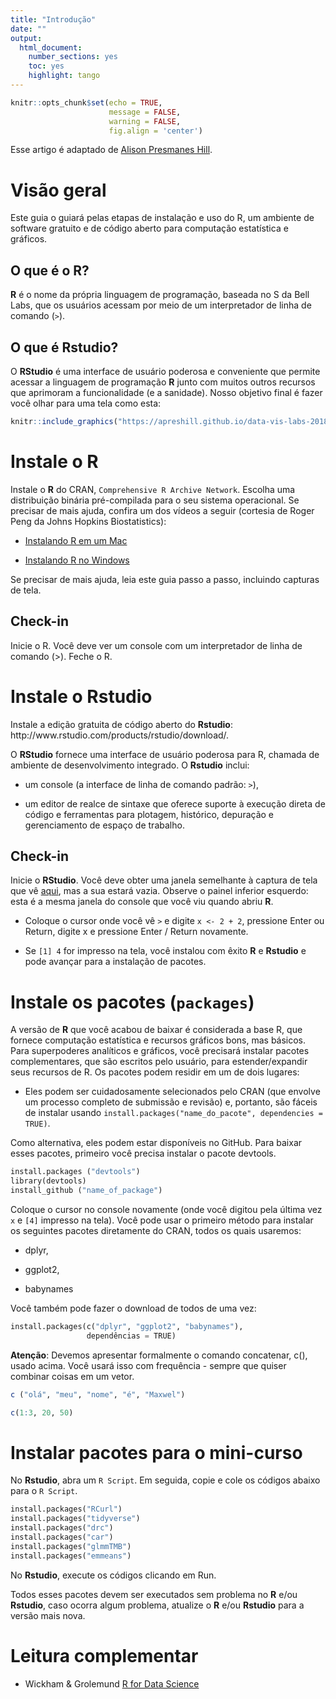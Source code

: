 ```yaml
---
title: "Introdução"
date: ""
output: 
  html_document: 
    number_sections: yes
    toc: yes
    highlight: tango
---
```


```r
knitr::opts_chunk$set(echo = TRUE,
                      message = FALSE,
                      warning = FALSE,
                      fig.align = 'center')
```

Esse artigo é adaptado de [Alison Presmanes Hill](https://alison.rbind.io/).

# Visão geral

Este guia o guiará pelas etapas de instalação e uso do R, um ambiente de software gratuito e de código aberto para computação estatística e gráficos.


## O que é o R?

**R** é o nome da própria linguagem de programação, baseada no S da Bell Labs, que os usuários acessam por meio de um interpretador de linha de comando (`>`).

## O que é **Rstudio**?

O **RStudio** é uma interface de usuário poderosa e conveniente que permite acessar a linguagem de programação **R** junto com muitos outros recursos que aprimoram a funcionalidade (e a sanidade). Nosso objetivo final é fazer você olhar para uma tela como esta:

```r
knitr::include_graphics("https://apreshill.github.io/data-vis-labs-2018/images/00_final-screenshot.png")
```

# Instale o **R**

Instale o **R** do CRAN, `Comprehensive R Archive Network`. Escolha uma distribuição binária pré-compilada para o seu sistema operacional. Se precisar de mais ajuda, confira um dos vídeos a seguir (cortesia de Roger Peng da Johns Hopkins Biostatistics):

  - [Instalando R em um Mac](https://www.youtube.com/watch?v=Icawuhf0Yqo)
    
  - [Instalando R no Windows](https://www.youtube.com/watch?v=mfGFv-iB724&feature=youtu.be)
    
Se precisar de mais ajuda, leia este guia passo a passo, incluindo capturas de tela.


## Check-in

Inicie o R. Você deve ver um console com um interpretador de linha de comando (>). Feche o R.



# Instale o **Rstudio**

Instale a edição gratuita de código aberto do **Rstudio**: http://www.rstudio.com/products/rstudio/download/.

O **RStudio** fornece uma interface de usuário poderosa para R, chamada de ambiente de desenvolvimento integrado. O **Rstudio** inclui:

  - um console (a interface de linha de comando padrão: `>`),
    
  - um editor de realce de sintaxe que oferece suporte à execução direta de código e ferramentas para plotagem, histórico, depuração e gerenciamento de espaço de trabalho.
    
    
## Check-in

Inicie o **RStudio**. Você deve obter uma janela semelhante à captura de tela que vê [aqui](https://rstudio.com/wp-content/uploads/2014/04/rstudio-workbench.png), mas a sua estará vazia. Observe o painel inferior esquerdo: esta é a mesma janela do console que você viu quando abriu **R**.

- Coloque o cursor onde você vê `>` e digite `x <- 2 + 2`, pressione Enter ou Return, digite x e pressione Enter / Return novamente.

- Se `[1] 4` for impresso na tela, você instalou com êxito **R** e **Rstudio** e pode avançar para a instalação de pacotes.



# Instale os pacotes (`packages`)

A versão de **R** que você acabou de baixar é considerada a base R, que fornece computação estatística e recursos gráficos bons, mas básicos. Para superpoderes analíticos e gráficos, você precisará instalar pacotes complementares, que são escritos pelo usuário, para estender/expandir seus recursos de R. Os pacotes podem residir em um de dois lugares:

- Eles podem ser cuidadosamente selecionados pelo CRAN (que envolve um processo completo de submissão e revisão) e, portanto, são fáceis de instalar usando `install.packages("name_do_pacote", dependencies = TRUE)`.

Como alternativa, eles podem estar disponíveis no GitHub. Para baixar esses pacotes, primeiro você precisa instalar o pacote devtools.

```python
install.packages ("devtools")
library(devtools)
install_github ("name_of_package")
```

Coloque o cursor no console novamente (onde você digitou pela última vez `x` e `[4]` impresso na tela). Você pode usar o primeiro método para instalar os seguintes pacotes diretamente do CRAN, todos os quais usaremos:

- dplyr,

- ggplot2,

- babynames

Você também pode fazer o download de todos de uma vez:

```python
install.packages(c("dplyr", "ggplot2", "babynames"),
                 dependências = TRUE)
```
                 
**Atenção**: Devemos apresentar formalmente o comando concatenar, c(), usado acima. Você usará isso com frequência - sempre que quiser combinar coisas em um vetor. 

```r
c ("olá", "meu", "nome", "é", "Maxwel")
```


```r
c(1:3, 20, 50)
```

# Instalar pacotes para o mini-curso

No **Rstudio**, abra um `R Script`. Em seguida, copie e cole os códigos abaixo para o `R Script`.

```python
install.packages("RCurl") 
install.packages("tidyverse")
install.packages("drc")
install.packages("car")
install.packages("glmmTMB")
install.packages("emmeans")
```

No **Rstudio**, execute os códigos clicando em Run.

Todos esses pacotes devem ser executados sem problema no **R** e/ou **Rstudio**, caso ocorra algum problema, atualize o **R** e/ou **Rstudio** para a versão mais nova.

# Leitura complementar 

- Wickham & Grolemund [R for Data Science](https://r4ds.had.co.nz/index.html)